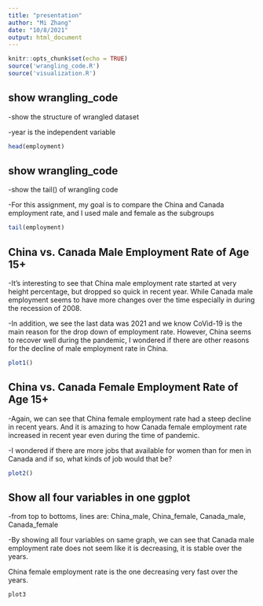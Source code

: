 ```yaml
---
title: "presentation"
author: "Mi Zhang"
date: "10/8/2021"
output: html_document
---
```


```r
knitr::opts_chunk$set(echo = TRUE)
source('wrangling_code.R')
source('visualization.R')
```


## show wrangling_code 
-show the structure of wrangled dataset

-year is the independent variable 
```r
head(employment)
```
## show wrangling_code 
-show the tail() of wrangling code 

-For this assignment, my goal is to compare the China and Canada employment rate, and I used male and female as the subgroups
```r
tail(employment)
```

## China vs. Canada Male Employment Rate of Age 15+

-It's interesting to see that China male employment rate started at very height percentage, but dropped so quick in recent year. While Canada male employment seems to have more changes over the time especially in during the recession of 2008. 

-In addition, we see the last data was 2021 and we know CoVid-19 is the main reason for the drop down of employment rate. However, China seems to recover well during the pandemic, I wondered if there are other reasons for the decline of male employment rate in China.

```r
plot1()
```

## China vs. Canada Female Employment Rate of Age 15+
-Again, we can see that China female employment rate had a steep decline in recent years. And it is amazing to how Canada female employment rate increased in recent year even during the time of pandemic. 

-I wondered if there are more jobs that available for women than for men in Canada and if so, what kinds of job would that be? 

```r
plot2()
```

## Show all four variables in one ggplot
-from top to bottoms, lines are: China_male, China_female, Canada_male, Canada_female

-By showing all four variables on same graph, we can see that Canada male employment rate does not seem like it is decreasing, it is stable over the years.

China female employment rate is the one decreasing very fast over the years. 

```r
plot3
```
